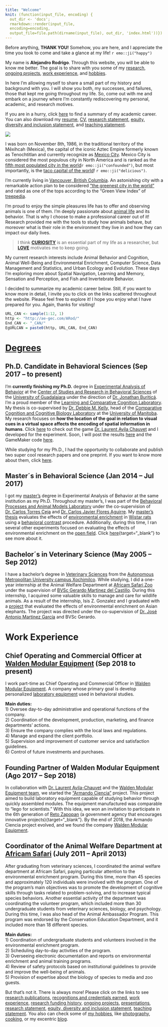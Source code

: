 ```yaml
---
title: "Welcome"
knit: (function(input_file, encoding) {
  out_dir <- 'docs';
  rmarkdown::render(input_file,
  encoding=encoding,
  output_file=file.path(dirname(input_file), out_dir, 'index.html'))})
---
```




Before anything, **THANK YOU!** Somehow, you are here, and I appreciate the time you took to come and take a glance at my life! `r emo::ji("happy")`

My name is **Alejandro Rodrigo**. Through this website, you will be able to know me better. The goal is to share with you some of my [research](publications.html){target="_blank"}, [ongoing projects](projects.html){target="_blank"}, [work experience](work-experience.html){target="_blank"}, and [hobbies](under-construction.html){target="_blank"}. 

In here I'm allowing myself to share a small part of my history and background with you. I will show you both, my successes, and failures, those that kept me going throughout my life. So, come out with me and embark on a journey where I'm constantly rediscovering my personal, academic, and research motives.  

If you are in a hurry, click [here](#degrees) to find a summary of my academic career. You can also download my [resume](docs/Files/CV/Resume.pdf){target="_blank"}, [CV](docs/Files/CV/CV_ARod (Eng_Oct10-22).pdf){target="_blank"}, [research statement](){target="_blank"}<!--add-->, [equity, diversity and inclusion statement](){target="_blank"}<!--add-->, and [teaching statement](){target="_blank"}<!--add-->.   

![](docs\Images\Ale\Alejandro_Africam.jpg)

I was born on November 8th, 1986, in the traditional territory of the Mēxihcah (Mexica), the capital of the iconic Aztec Empire formerly known as Tenochtitlan and currently recognize as [Mexico City](https://en.wikipedia.org/wiki/Mexico_City){target="_blank"}. Mexico City is considered the most populous city in North America and is ranked as the [fifth most populated city in the world](https://worldpopulationreview.com/world-cities){target="_blank"}`r emo::ji("confounded")`, but most importantly, is the [taco capital of the world](https://en.wikipedia.org/wiki/Taco){target="_blank"}! `r emo::ji("delicious")`. 

I'm currently living in [Vancouver, British Columbia](https://en.wikipedia.org/wiki/Vancouver){target="_blank"}. An astonishing city with a remarkable action plan to be considered ["the greenest city in the world"](https://vancouver.ca/files/cov/2021-greenest-city-action-plan-final-update.pdf){target="_blank"} and rated as one of the tops according to the “Green View Index” of [treepedia](http://senseable.mit.edu/treepedia){target="_blank"}. 

I'm proud to enjoy the simple pleasures life has to offer and observing animals is one of them. I'm deeply passionate about [animal life](https://en.wikipedia.org/wiki/Animal){target="_blank"} and its behavior. That is why I choose to make a professional career out of it! Research provided me with the tools to study how animals behave, but moreover what is their role in the environment they live in and how they can impact our daily lives. 

>I think [**CURIOSITY**](https://en.wikipedia.org/wiki/Curiosity){target="_blank"} is an essential part of my life as a researcher, but [**LOVE**](https://forms.gle/Piqo6bxWHEyCUYQk8){target="_blank"} motivates me to keep going. 

My current research interests include Animal Behavior and Cognition, Animal Well-Being and Environmental Enrichment, Computer Science, Data Management and Statistics, and Urban Ecology and Evolution. These days I'm exploring more about Spatial Navigation, Learning and Memory, Sensation and Perception, and Fish and Invertebrate Behavior.  

I decided to summarize my academic career below. Still, if you want to know more in detail, I invite you to click on the links scattered throughout the website. Please feel free to explore it! I hope you enjoy what I have prepared for you. Again, thanks for visiting!

```r
URL_CAN <- sample(1:12, 1)
http <- "http://ae-gec.com/ARod/"
End_CAN <- "_CAN/"
EgURLCAN = paste0(http, URL_CAN, End_CAN)
```

# [Degrees](#degrees)

## Ph.D. Candidate in Behavioral Sciences (Sep 2017 – to present)

I'm **currently finishing my Ph.D.** degree in [Experimental Analysis of Behavior](https://en.wikipedia.org/wiki/Experimental_analysis_of_behavior){target="_blank"} at the [Center of Studies and Research in Behavioral Sciences](http://ceic.cucba.udg.mx/){target="_blank"} of the [University of Guadalajara](https://www.udg.mx/en/welcome-university-guadalajara){target="_blank"} under the direction of [Dr. Jonathan Buriticá](https://scholar.google.com.mx/citations?user=GsHQSMIAAAAJ&hl=en&oi=ao){target="_blank"}. I'm a proud member of the [Learning and Comparative Cognition Laboratory](http://ceic.cucba.udg.mx/Investigacion/laboratorios?id=14){target="_blank"}.
My thesis is co-supervised by [Dr. Debbie M. Kelly](https://scholar.google.com.mx/citations?user=uDyW650AAAAJ&hl=en&oi=sra){target="_blank"},
head of the [Comparative Cognition and Cognitive Biology Laboratory](https://debbiekelly.ca/){target="_blank"} at the [University of Manitoba](https://umanitoba.ca/){target="_blank"}. My research focuses on **how the location of the goal in relation to visual cues in a virtual space affects the encoding of spatial information in humans**. Click [here](`r EgURLCAN`){target="_blank"} to check out the game [Dr. Laurent Avila Chauvet](http://lcsia.com/){target="_blank"} and I developed for the experiment. Soon, I will post the results [here](under-construction.html){target="_blank"} and the GameMaker code [here](under-construction.html).

While studying for my Ph.D., I had the opportunity to collaborate and publish two super cool research papers and one preprint. If you want to know more about them, click [here](publications.html){target="_blank"}.


## Master´s in Behavioral Science (Jan 2014 – Jul 2017)

I got my [master's](http://ceic.cucba.udg.mx/Docencia/maestria-en-ciencia-del-comportamiento){target="_blank"} degree in Experimental Analysis of Behavior at the same institution as my Ph.D. Throughout my master's, I was part of the [Behavioral Processes and Animal Models Laboratory](http://ceic.cucba.udg.mx/Investigacion/laboratorios?id=5){target="_blank"} under the co-supervision of [Dr. Carlos Torres Ceja](https://scholar.google.es/citations?hl=es&user=StKMQD0AAAAJ&view_op=list_works&sortby=pubdate){target="_blank"} and [Dr. Carlos Javier Flores Aguirre](https://scholar.google.es/citations?user=si0XbfIAAAAJ&hl=es&oi=ao){target="_blank"}. My [master's thesis](docs/Files/Thesis/Rodrigo_2017.pdf){target="_blank"} evaluates the effects of [environmental enrichment](https://en.wikipedia.org/wiki/Environmental_enrichment){target="_blank"} in [Wistar rats](https://en.wikipedia.org/wiki/Laboratory_rat){target="_blank"} using a [behavioral contrast](https://en.wikipedia.org/wiki/Behavioral_contrast){target="_blank"} procedure. Additionally, during this time, I ran several other experiments focused on evaluating the effects of environmental enrichment on the [open field](https://en.wikipedia.org/wiki/Open_field_(animal_test)){target="_blank"}. Click [here](under-construction.html)<!-- add link to presentations -->{target="_blank"} to see more about it. 

## Bachelor´s in Veterinary Science (May 2005 – Sep 2012)

I have a bachelor's degree in [Veterinary Sciences](https://en.wikipedia.org/wiki/Veterinarian){target="_blank"} from the [Autonomous Metropolitan University campus Xochimilco](https://www.xoc.uam.mx/){target="_blank"}. While studying, I did a one-year internship at the Animal Welfare Department at [Africam Safari Zoo](https://africamsafari.com/){target="_blank"} under the supervision of [BVSc Gerardo Martinez del Castillo](https://www.researchgate.net/scientific-contributions/Gerardo-Martinez-del-Castillo-2038202562){target="_blank"}. During this internship, I acquired some valuable skills to manage and care for wildlife animals. As a result of the internship, Isis Z. Gonzalez and I graduated with a [project](docs/Files/Thesis/Zenith_2010.pdf){target="_blank"} that evaluated the effects of environmental enrichment on Asian elephants. The project was directed under the co-supervision of [Dr. José Antonio Martínez García](https://sia.xoc.uam.mx/sia/profesor_investigador/resp.php?index=26263){target="_blank"} and BVSc Gerardo.  

# Work Experience

## Chief Operating and Commercial Officer at [Walden Modular Equipment](http://waldenme.com/index.html){target="_blank"} (Sep 2018 to present)

I work part-time as Chief Operating and Commercial Officer in [Walden Modular Equipment](http://waldenme.com/){target="_blank"}. A company whose primary goal is develop personalized [laboratory equipment](https://waldenme.com/product.html){target="_blank"} used in behavioral studies. 

**Main duties: **  
1) Oversee day-to-day administrative and operational functions of the company.   
2) Coordination of the development, production, marketing, and finance departments' actions.   
3) Ensure the company complies with the local laws and regulations.   
4) Manage and expand the client portfolio.   
5) Supervision and improvement of customer service and satisfaction guidelines.   
6) Control of future investments and purchases.  

## Founding Partner of Walden Modular Equipment (Ago 2017 – Sep 2018)

In collaboration with [Dr. Laurent Avila-Chauvet](http://lcsia.com/CVU.html){target="_blank"} and the [Walden Modular Equipment team](http://waldenme.com/team.html){target="_blank"}, we started the ["Armando Ciencia"](https://www.zapopan.gob.mx/egresan-79-proyectos-de-la-sexta-generacion-del-programa-reto-zapopan/) project. This project aimed to build laboratory equipment capable of studying behavior through quickly assembled modules. The equipment manufactured was comparable to "lego for scientists." With this idea, we won an invitation to participate in the 6th generation of [Reto Zapopan](https://www.retozapopan.com.mx/){target="_blank"} (a government agency that encourages innovative projects){target="_blank"}. By the end of 2018, the Armando Ciencia project evolved, and we found the company [Walden Modular Equipment](http://waldenme.com/index.html){target="_blank"}.

## Coordinator of the Animal Welfare Department at [Africam Safari](https://africamsafari.com/) (July 2011 – April 2013)

After graduating from veterinary sciences, I coordinated the animal welfare department at Africam Safari, paying particular attention to the environmental enrichment program. During this time, more than 45 species and approximately 120 individuals were involved with the program. One of the program's main objectives was to promote the development of cognitive skills through tasks related to problem-solving, and to increase typical species behaviors. Another essential activity of the department was coordinating the volunteer program, which included more than 30 undergraduate students from veterinary sciences, biology, and psychology. During this time, I was also head of the Animal Ambassador Program. This program was endorsed by the Conservation Education Department, and it included more than 18 different species.

**Main duties: **  
1) Coordination of undergraduate students and volunteers involved in the environmental enrichment program.  
2) Scheduling day-to-day activities of the program.  
3) Overseeing electronic documentation and reports on environmental enrichment and animal training
programs.  
4) Review of safety protocols based on institutional guidelines to provide and improve the well-being
of animals.  
5) Provision of expertise about the biology of species to media and zoo guests.  

But that's not it. There is always more! Please click on the links to see [research publications](publications.html){target="_blank"}, [recognitions and credentials earned](recognitions-credentials.html){target="_blank"}, [work experience](work-experience.html){target="_blank"}, [research funding history](){target="_blank"}, [ongoing projects](projects.html){target="_blank"}, [presentations](presentations.html){target="_blank"}, [research statement](){target="_blank"}, [equity, diversity and inclusion statement](){target="_blank"}, [teaching statement](){target="_blank"}. You also can check some of [my hobbies](under-construction.html){target="_blank"}, like [photography](under-construction.html){target="_blank"}, [cooking](under-construction.html){target="_blank"}, or my excentric [blog](under-construction.html){target="_blank"}.  <!-- is there more?? -->
